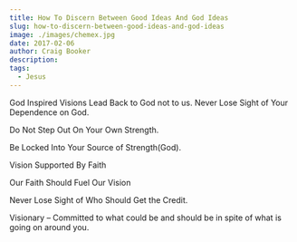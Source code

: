 ```yaml
---
title: How To Discern Between Good Ideas And God Ideas
slug: how-to-discern-between-good-ideas-and-god-ideas
image: ./images/chemex.jpg
date: 2017-02-06
author: Craig Booker
description:
tags:
  - Jesus
---
```


God Inspired Visions Lead Back to God not to us. Never Lose Sight of Your Dependence on God.

Do Not Step Out On Your Own Strength.

Be Locked Into Your Source of Strength(God).

Vision Supported By Faith

Our Faith Should Fuel Our Vision

Never Lose Sight of Who Should Get the Credit.

Visionary – Committed to what could be and should be in spite of what is going on around you.

